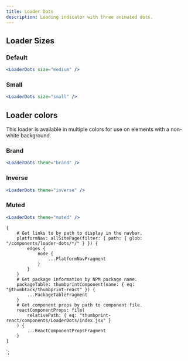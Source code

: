 ```yaml
---
title: Loader Dots
description: Loading indicator with three animated dots.
---
```



<ComponentHeader data={props.data} />

## Loader Sizes

### Default

```jsx
<LoaderDots size="medium" />
```

### Small

```jsx
<LoaderDots size="small" />
```

## Loader colors

This loader is available in multiple colors for use on elements with a non-white background.

### Brand

```jsx
<LoaderDots theme="brand" />
```

### Inverse

```jsx theme=dark
<LoaderDots theme="inverse" />
```

### Muted

```jsx
<LoaderDots theme="muted" />
```

<ComponentFooter data={props.data} />

    {
        # Get links to by path to display in the navbar.
        platformNav: allSitePage(filter: { path: { glob: "/components/loader-dots/*/" } }) {
            edges {
                node {
                    ...PlatformNavFragment
                }
            }
        }
        # Get package information by NPM package name.
        packageTable: thumbprintComponent(name: { eq: "@thumbtack/thumbprint-react" }) {
            ...PackageTableFragment
        }
        # Get component props by path to component file.
        reactComponentProps: file(
            relativePath: { eq: "thumbprint-react/components/LoaderDots/index.jsx" }
        ) {
            ...ReactComponentPropsFragment
        }
    }
`;
